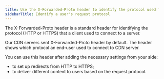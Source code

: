 ---
title: Use the X-Forwarded-Proto header to identify the protocol used for CDN servers requests
sidebarTitle: Identify a user's request protocol
---

The X-Forwarded-Proto header is a standard header for identifying the protocol (HTTP or HTTPS) that a client used to connect to a server.

Our СDN servers sent X-Forwarded-Proto header by default. The header shows which protocol an end-user used to connect to CDN server. 

You can use this header after adding the necessary settings from your side:

  * to set up redirects from HTTP to HTTPS;
  * to deliver different content to users based on the request protocol.